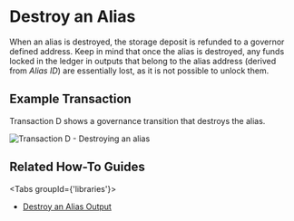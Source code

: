 
# Destroy an Alias

When an alias is destroyed, the storage deposit is refunded to a governor defined address. Keep in mind that once the
alias is destroyed, any funds locked in the ledger in outputs that belong to the alias address (derived from _Alias ID_)
are essentially lost, as it is not possible to unlock them.


## Example Transaction

Transaction D shows a governance transition that destroys the alias.

![Transaction D - Destroying an alias](/img/stardust_explanations/stardust_ledger_anatomy/alias_transaction/tx_D.svg)


## Related How-To Guides


<Tabs groupId={'libraries'}>
<TabItem value="wallet.rs" label="wallet.rs" >

* [Destroy an Alias Output](https://wiki.iota.org/shimmer/wallet.rs/how_tos/native_tokens/destroy_alias_output/)

</TabItem>
</Tabs>